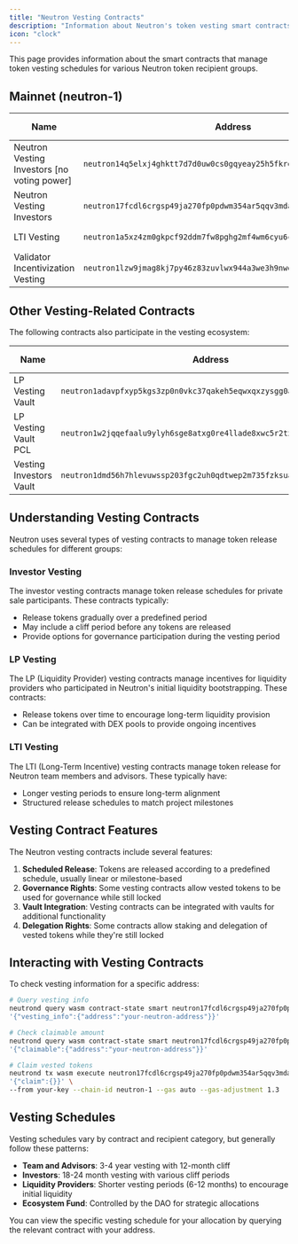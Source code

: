 ```yaml
---
title: "Neutron Vesting Contracts"
description: "Information about Neutron's token vesting smart contracts"
icon: "clock"
---
```


This page provides information about the smart contracts that manage token vesting schedules for various Neutron token recipient groups.

## Mainnet (neutron-1)

| Name | Address | Source Code | Code ID |
|------|---------|------------|---------|
| Neutron Vesting Investors [no voting power] | `neutron14q5elxj4ghktt7d7d0uw0cs0gqyeay25h5fkree897gjm38gevxqmvqsq5` | [vesting-investors](https://github.com/neutron-org/neutron-tge-contracts) | 28 |
| Neutron Vesting Investors | `neutron17fcdl6crgsp49ja270fp0pdwm354ar5qqv3mda07py58lgqmm2sqasvgz9` | [vesting-investors](https://github.com/neutron-org/neutron-tge-contracts) | 28 |
| LTI Vesting | `neutron1a5xz4zm0gkpcf92ddm7fw8pghg2mf4wm6cyu6cgcruq35upf7auslnnfye` | [vesting-lti](https://github.com/neutron-org/neutron-tge-contracts) | 29 |
| Validator Incentivization Vesting | `neutron1lzw9jmag8kj7py46z83zuvlwx944a3we3h9nwe804lp0qex3qa9qvp82l4` | [vesting-investors](https://github.com/neutron-org/neutron-tge-contracts) | 28 |

## Other Vesting-Related Contracts

The following contracts also participate in the vesting ecosystem:

| Name | Address | Source Code | Code ID |
|------|---------|------------|---------|
| LP Vesting Vault | `neutron1adavpfxyp5kgs3zp0n0vkc37qakeh5eqwxqxzysgg0ahlx82rmsqp4rnz8` | [vesting-lp-vault](https://github.com/neutron-org/neutron-dao) | 41 |
| LP Vesting Vault PCL | `neutron1w2jqqefaalu9ylyh6sge8atxg0re4llade8xwc5r2tx4zkdj4keq5r4pxk` | [vesting-lp-vault-for-cl-pools](https://github.com/neutron-org/neutron-dao) | 1086 |
| Vesting Investors Vault | `neutron1dmd56h7hlevuwssp203fgc2uh0qdtwep2m735fzksuavgq3naslqp0ehvx` | [investors-vesting-vault](https://github.com/neutron-org/neutron-dao) | 30 |

## Understanding Vesting Contracts

Neutron uses several types of vesting contracts to manage token release schedules for different groups:

### Investor Vesting

The investor vesting contracts manage token release schedules for private sale participants. These contracts typically:

- Release tokens gradually over a predefined period
- May include a cliff period before any tokens are released
- Provide options for governance participation during the vesting period

### LP Vesting

The LP (Liquidity Provider) vesting contracts manage incentives for liquidity providers who participated in Neutron's initial liquidity bootstrapping. These contracts:

- Release tokens over time to encourage long-term liquidity provision
- Can be integrated with DEX pools to provide ongoing incentives

### LTI Vesting

The LTI (Long-Term Incentive) vesting contracts manage token release for Neutron team members and advisors. These typically have:

- Longer vesting periods to ensure long-term alignment
- Structured release schedules to match project milestones

## Vesting Contract Features

The Neutron vesting contracts include several features:

1. **Scheduled Release**: Tokens are released according to a predefined schedule, usually linear or milestone-based
2. **Governance Rights**: Some vesting contracts allow vested tokens to be used for governance while still locked
3. **Vault Integration**: Vesting contracts can be integrated with vaults for additional functionality
4. **Delegation Rights**: Some contracts allow staking and delegation of vested tokens while they're still locked

## Interacting with Vesting Contracts

To check vesting information for a specific address:

```bash
# Query vesting info
neutrond query wasm contract-state smart neutron17fcdl6crgsp49ja270fp0pdwm354ar5qqv3mda07py58lgqmm2sqasvgz9 \
'{"vesting_info":{"address":"your-neutron-address"}}'

# Check claimable amount
neutrond query wasm contract-state smart neutron17fcdl6crgsp49ja270fp0pdwm354ar5qqv3mda07py58lgqmm2sqasvgz9 \
'{"claimable":{"address":"your-neutron-address"}}'

# Claim vested tokens
neutrond tx wasm execute neutron17fcdl6crgsp49ja270fp0pdwm354ar5qqv3mda07py58lgqmm2sqasvgz9 \
'{"claim":{}}' \
--from your-key --chain-id neutron-1 --gas auto --gas-adjustment 1.3
```

## Vesting Schedules

Vesting schedules vary by contract and recipient category, but generally follow these patterns:

- **Team and Advisors**: 3-4 year vesting with 12-month cliff
- **Investors**: 18-24 month vesting with various cliff periods
- **Liquidity Providers**: Shorter vesting periods (6-12 months) to encourage initial liquidity
- **Ecosystem Fund**: Controlled by the DAO for strategic allocations

You can view the specific vesting schedule for your allocation by querying the relevant contract with your address. 